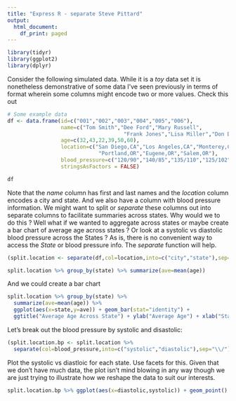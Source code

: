 ```yaml
---
title: "Express R - separate Steve Pittard"
output:
  html_document:
    df_print: paged
---
```


```r
library(tidyr)
library(ggplot2)
library(dplyr)
```

Consider the following simulated data. While it is a *toy* data set it is nonetheless demonstrative of some data I've seen previously in terms of format wherein some columns might encode two or more values. Check this out

```r
# Some example data
df <- data.frame(id=c("001","002","003","004","005","006"),
                 name=c("Tom Smith","Dee Ford","Mary Russell",
                                     "Frank Jones","Lisa Miller","Don Draper"),
                 age=c(32,43,22,39,50,60),
                 location=c("San Diego,CA","Los Angeles,CA","Monterey,CA",
                             "Portland,OR","Eugene,OR","Salem,OR"),
                 blood_pressure=c("120/90","140/85","135/110","125/102","128/92","145/118"),
                 stringsAsFactors = FALSE)

df
```


Note that the *name* column has first and last names and the *location* column encodes a city and state. And we also have a column with blood pressure information. We might want to split or *separate* these columns out into separate columns to facilitate summaries across states. Why would we to do this ? Well what if we wanted to aggregate across states or maybe create a bar chart of average age across states ? Or look at a systolic vs diastolic blood pressure across the States ?  As is, there is no convenient way to access the *State* or blood pressure info. The *separate* function will help. 


```r
(split.location <- separate(df,col=location,into=c("city","state"),sep=","))
```


```r
split.location %>% group_by(state) %>% summarize(ave=mean(age))
```
And we could create a bar chart

```r
split.location %>% group_by(state) %>% 
  summarize(ave=mean(age)) %>% 
  ggplot(aes(x=state,y=ave)) + geom_bar(stat="identity") + 
  ggtitle("Average Age Across State") + ylab("Average Age") + xlab("State")
```


Let's break out the blood pressure by systolic and disastolic:

```r
(split.location.bp <- split.location %>% 
  separate(col=blood_pressure,into=c("systolic","diastolic"),sep="\\/"))
```

Plot the systolic vs diastloic for each state. Use facets for this. Given that we don't have much data, the plot isn't
mind blowing in any way though we are just trying to illustrate how we reshape the data to suit our interests. 


```r
split.location.bp %>% ggplot(aes(x=diastolic,systolic)) + geom_point() + facet_wrap(~state)
```



